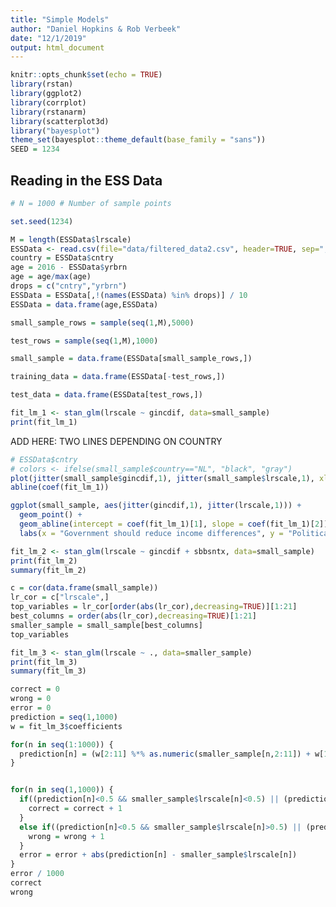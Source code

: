 ```yaml
---
title: "Simple Models"
author: "Daniel Hopkins & Rob Verbeek"
date: "12/1/2019"
output: html_document
---
```


```r
knitr::opts_chunk$set(echo = TRUE)
library(rstan)
library(ggplot2)
library(corrplot)
library(rstanarm)
library(scatterplot3d)
library("bayesplot")
theme_set(bayesplot::theme_default(base_family = "sans"))
SEED = 1234 
```

## Reading in the ESS Data

```r
# N = 1000 # Number of sample points

set.seed(1234)

M = length(ESSData$lrscale)
ESSData <- read.csv(file="data/filtered_data2.csv", header=TRUE, sep=",")
country = ESSData$cntry
age = 2016 - ESSData$yrbrn
age = age/max(age)
drops = c("cntry","yrbrn")
ESSData = ESSData[,!(names(ESSData) %in% drops)] / 10
ESSData = data.frame(age,ESSData)

small_sample_rows = sample(seq(1,M),5000)

test_rows = sample(seq(1,M),1000)

small_sample = data.frame(ESSData[small_sample_rows,])

training_data = data.frame(ESSData[-test_rows,])

test_data = data.frame(ESSData[test_rows,])
```



```r
fit_lm_1 <- stan_glm(lrscale ~ gincdif, data=small_sample)
print(fit_lm_1)
```

ADD HERE: TWO LINES DEPENDING ON COUNTRY
```r
# ESSData$cntry
# colors <- ifelse(small_sample$country=="NL", "black", "gray")
plot(jitter(small_sample$gincdif,1), jitter(small_sample$lrscale,1), xlab="Government should reduce income differences", ylab="Political Alignment")
abline(coef(fit_lm_1))
```
```r
ggplot(small_sample, aes(jitter(gincdif,1), jitter(lrscale,1))) +
  geom_point() +
  geom_abline(intercept = coef(fit_lm_1)[1], slope = coef(fit_lm_1)[2]) +
  labs(x = "Government should reduce income differences", y = "Political Alignment")
```
```r
fit_lm_2 <- stan_glm(lrscale ~ gincdif + sbbsntx, data=small_sample)
print(fit_lm_2)
summary(fit_lm_2)
```
```r
c = cor(data.frame(small_sample))
lr_cor = c["lrscale",]
top_variables = lr_cor[order(abs(lr_cor),decreasing=TRUE)][1:21]
best_columns = order(abs(lr_cor),decreasing=TRUE)[1:21]
smaller_sample = small_sample[best_columns]
top_variables
```



```r

fit_lm_3 <- stan_glm(lrscale ~ ., data=smaller_sample)
print(fit_lm_3)
summary(fit_lm_3)
```

```r
correct = 0
wrong = 0
error = 0
prediction = seq(1,1000)
w = fit_lm_3$coefficients

for(n in seq(1:1000)) {
  prediction[n] = (w[2:11] %*% as.numeric(smaller_sample[n,2:11]) + w[1])
}


for(n in seq(1,1000)) {
  if((prediction[n]<0.5 && smaller_sample$lrscale[n]<0.5) || (prediction[n]>0.5 && smaller_sample$lrscale[n]>0.5)) {
    correct = correct + 1
  }
  else if((prediction[n]<0.5 && smaller_sample$lrscale[n]>0.5) || (prediction[n]>0.5 && smaller_sample$lrscale[n]<0.5)) {
    wrong = wrong + 1
  }
  error = error + abs(prediction[n] - smaller_sample$lrscale[n])
}
error / 1000
correct
wrong
```

